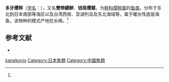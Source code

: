 {{Speciesbox
| name = 多牙缨鲆
| status = 
| status_system = 
| image = Crossorhombus kanekonis.JPG
| genus = Crossorhombus
| species = kanekonis
| authority = (Tanaka, 1918)<ref name='id8652'>{{cite web| url =http://www.bioinfo.cn/db05/BjdwSpecies.php?action=view&id=8652| title =多牙缨鲆| work =《中国动物物种编目数据库》| publisher =中国科学院微生物研究所| author =中国科学院动物研究所| accessdate =2009-04-16| deadurl =yes| archiveurl =https://web.archive.org/web/20160305062035/http://www.bioinfo.cn/db05/BjdwSpecies.php?action=view&id=8652| archivedate =2016-03-05}}</ref>
}}

'''多牙缨鲆'''（[[学名|学名]]：{{lang|la|''Crossorhombus kanekonis''}}），又名'''雙帶纓鮃'''、'''钱斑缨鲽'''，为[[鲆科|鲆科]][[缨鲆属|缨鲆属]]的[[鱼类|鱼类]]。分布于东北到日本南部等海区以及台湾西南、澎湖列岛及东北海域等，属于暖水性底层海鱼。该物种的模式产地在长崎。<ref name='id8652'/>

== 参考文献 ==
{{reflist}}
* {{TaiBNET| zh=雙帶纓鮃 | id=382706 | binomial=Crossorhombus kanekonis | authority=Tanaka, 1918 | var= | accessdate=2013-01-24}}
{{Wikispecies|Crossorhombus kanekonis}}
{{Taxonbar|from=Q1045291}}

[[Category:缨鲆属|kanekonis]]
[[Category:日本魚類|Category:日本魚類]]
[[Category:中國魚類|Category:中國魚類]]


{{鰈形目小作品}}